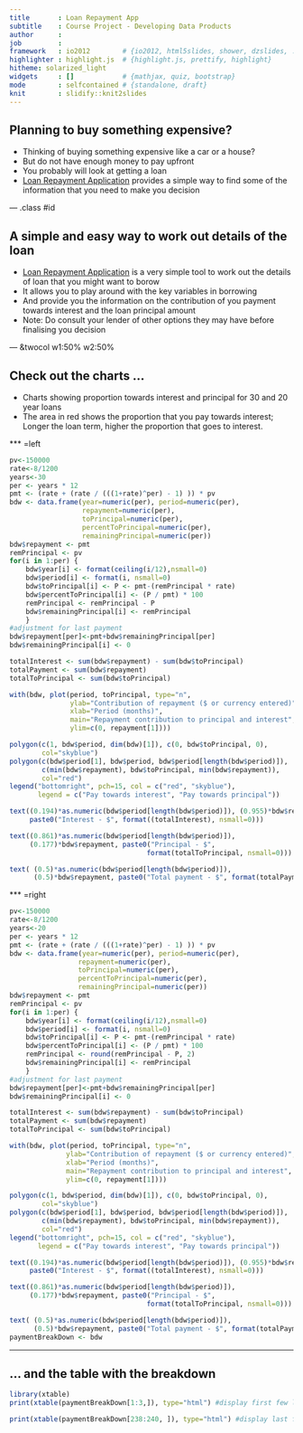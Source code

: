 ```yaml
---
title       : Loan Repayment App
subtitle    : Course Project - Developing Data Products
author      : 
job         : 
framework   : io2012        # {io2012, html5slides, shower, dzslides, ...}
highlighter : highlight.js  # {highlight.js, prettify, highlight}
hitheme: solarized_light
widgets     : []            # {mathjax, quiz, bootstrap}
mode        : selfcontained # {standalone, draft}
knit        : slidify::knit2slides
---   
```


## Planning to buy something expensive?

- Thinking of buying something expensive like a car or a house?  
- But do not have enough money to pay upfront  
- You probably will look at getting a loan  
- [Loan Repayment Application](https://bmat.shinyapps.io/LoanRepayment/) provides a simple way to find some of the information that you need to make you decision 

--- .class #id 

## A simple and easy way to work out details of the loan

- [Loan Repayment Application](https://bmat.shinyapps.io/LoanRepayment/) is a very simple tool to work out the details of loan that you might want to borow  
- It allows you to play around with the key variables in borrowing
- And provide you the information on the contribution of you payment towards interest and the loan principal amount
- <span class = 'red'>Note: </span> Do consult your lender of other options they may have before finalising you decision


--- &twocol w1:50% w2:50%

## Check out the charts ...  

- Charts showing proportion towards interest and principal for 30 and 20 year loans
- The area in red shows the proportion that you pay towards interest; Longer the loan term, higher the proportion that goes to interest.

*** =left

```r
pv<-150000
rate<-8/1200
years<-30
per <- years * 12
pmt <- (rate + (rate / (((1+rate)^per) - 1) )) * pv
bdw <- data.frame(year=numeric(per), period=numeric(per), 
                  repayment=numeric(per), 
                  toPrincipal=numeric(per), 
                  percentToPrincipal=numeric(per),
                  remainingPrincipal=numeric(per))
bdw$repayment <- pmt
remPrincipal <- pv
for(i in 1:per) {
    bdw$year[i] <- format(ceiling(i/12),nsmall=0)
    bdw$period[i] <- format(i, nsmall=0)
    bdw$toPrincipal[i] <- P <- pmt-(remPrincipal * rate)
    bdw$percentToPrincipal[i] <- (P / pmt) * 100
    remPrincipal <- remPrincipal - P
    bdw$remainingPrincipal[i] <- remPrincipal
    }
#adjustment for last payment
bdw$repayment[per]<-pmt+bdw$remainingPrincipal[per]
bdw$remainingPrincipal[i] <- 0

totalInterest <- sum(bdw$repayment) - sum(bdw$toPrincipal)
totalPayment <- sum(bdw$repayment)
totalToPrincipal <- sum(bdw$toPrincipal)

with(bdw, plot(period, toPrincipal, type="n", 
               ylab="Contribution of repayment ($ or currency entered)",
               xlab="Period (months)",
               main="Repayment contribution to principal and interest",
               ylim=c(0, repayment[1])))

polygon(c(1, bdw$period, dim(bdw)[1]), c(0, bdw$toPrincipal, 0),
        col="skyblue")
polygon(c(bdw$period[1], bdw$period, bdw$period[length(bdw$period)]), 
        c(min(bdw$repayment), bdw$toPrincipal, min(bdw$repayment)),
        col="red")
legend("bottomright", pch=15, col = c("red", "skyblue"), 
       legend = c("Pay towards interest", "Pay towards principal"))

text((0.194)*as.numeric(bdw$period[length(bdw$period)]), (0.955)*bdw$repayment, 
     paste0("Interest - $", format((totalInterest), nsmall=0)))

text((0.861)*as.numeric(bdw$period[length(bdw$period)]), 
     (0.177)*bdw$repayment, paste0("Principal - $", 
                                  format(totalToPrincipal, nsmall=0)))

text( (0.5)*as.numeric(bdw$period[length(bdw$period)]), 
      (0.5)*bdw$repayment, paste0("Total payment - $", format(totalPayment, nsmall=0)))

```


*** =right

```r
pv<-150000
rate<-8/1200
years<-20
per <- years * 12
pmt <- (rate + (rate / (((1+rate)^per) - 1) )) * pv
bdw <- data.frame(year=numeric(per), period=numeric(per), 
                 repayment=numeric(per), 
                 toPrincipal=numeric(per), 
                 percentToPrincipal=numeric(per),
                 remainingPrincipal=numeric(per))
bdw$repayment <- pmt
remPrincipal <- pv
for(i in 1:per) {
    bdw$year[i] <- format(ceiling(i/12),nsmall=0)
    bdw$period[i] <- format(i, nsmall=0)
    bdw$toPrincipal[i] <- P <- pmt-(remPrincipal * rate)
    bdw$percentToPrincipal[i] <- (P / pmt) * 100
    remPrincipal <- round(remPrincipal - P, 2)
    bdw$remainingPrincipal[i] <- remPrincipal
    }
#adjustment for last payment
bdw$repayment[per]<-pmt+bdw$remainingPrincipal[per]
bdw$remainingPrincipal[i] <- 0

totalInterest <- sum(bdw$repayment) - sum(bdw$toPrincipal)
totalPayment <- sum(bdw$repayment)
totalToPrincipal <- sum(bdw$toPrincipal)

with(bdw, plot(period, toPrincipal, type="n", 
              ylab="Contribution of repayment ($ or currency entered)",
              xlab="Period (months)",
              main="Repayment contribution to principal and interest",
              ylim=c(0, repayment[1])))

polygon(c(1, bdw$period, dim(bdw)[1]), c(0, bdw$toPrincipal, 0),
        col="skyblue")
polygon(c(bdw$period[1], bdw$period, bdw$period[length(bdw$period)]), 
        c(min(bdw$repayment), bdw$toPrincipal, min(bdw$repayment)),
        col="red")
legend("bottomright", pch=15, col = c("red", "skyblue"), 
       legend = c("Pay towards interest", "Pay towards principal"))

text((0.194)*as.numeric(bdw$period[length(bdw$period)]), (0.955)*bdw$repayment, 
     paste0("Interest - $", format((totalInterest), nsmall=0)))

text((0.861)*as.numeric(bdw$period[length(bdw$period)]), 
     (0.177)*bdw$repayment, paste0("Principal - $", 
                                  format(totalToPrincipal, nsmall=0)))

text( (0.5)*as.numeric(bdw$period[length(bdw$period)]), 
      (0.5)*bdw$repayment, paste0("Total payment - $", format(totalPayment, nsmall=0)))
paymentBreakDown <- bdw
```


---

## ... and the table with the breakdown   

   
```r
library(xtable)
print(xtable(paymentBreakDown[1:3,]), type="html") #display first few lines
```
  
```r
print(xtable(paymentBreakDown[238:240, ]), type="html") #display last few lines
```




